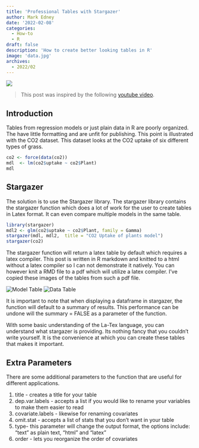 ```yaml
---
title: 'Professional Tables with Stargazer'
author: Mark Edney
date: '2022-02-08'
categories:
  - How-to
  - R
draft: false
description: 'How to create better looking tables in R'
image: 'data.jpg'
archives:
  - 2022/02
---
```


![](data.jpg)

> This post was inspired by the following [youtube video](https://www.youtube.com/watch?v=YQ2Dd3CSa0U&list=WL&index=55).

## Introduction

Tables from regression models or just plain data in R are poorly organized. The have little formatting and are unfit for publishing. This point is illustrated with the CO2 dataset. This dataset looks at the CO2 uptake of six different types of grass.

```r
co2 <- force(data(co2))
mdl  <- lm(co2$uptake ~ co2$Plant)
mdl
```


## Stargazer

The solution is to use the Stargazer library. The stargazer library contains the stargazer function which does a lot of work for the user to create tables in Latex format. It can even compare multiple models in the same table.

```r
library(stargazer)
mdl2 <- glm(co2$uptake ~ co2$Plant, family = Gamma)
stargazer(mdl, mdl2,  title = "CO2 Uptake of plants model")
stargazer(co2)
```

The stargazer function will return a latex table by default which requires a latex compiler. This post is written in R markdown and knitted to a html without a latex compiler so I can not demonstrate it natively. You can however knit a RMD file to a pdf which will utilize a latex compiler. I've copied these images of the tables from such a pdf file.

![Model Table](latex-tb1.png) ![Data Table](latex-tb2.png)

It is important to note that when displaying a dataframe in stargazer, the function will default to a summary of results. This performance can be undone will the summary = FALSE as a parameter of the function.

With some basic understanding of the La-Tex language, you can understand what stargazer is providing. Its nothing fancy that you couldn't write yourself. It is the convenience at which you can create these tables that makes it important.

## Extra Parameters

There are some additional parameters to the function that are useful for different applications.

1.  title - creates a title for your table
2.  dep.var.labels - accepts a list if you would like to rename your variables to make them easier to read
3.  covariate.labels - likewise for renaming covariates
4.  omit.stat - accepts a list of stats that you don't want in your table
5.  type- this parameter will change the output format, the options include: "text" as plain text, "html" and "latex"
6.  order - lets you reorganize the order of covariates
